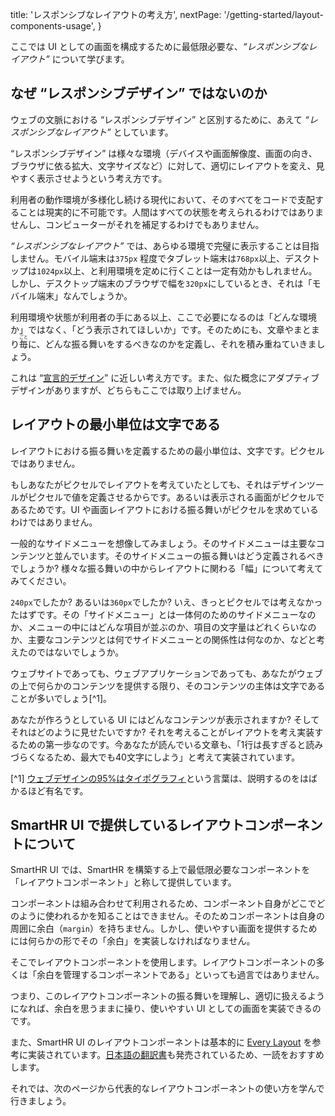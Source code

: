   title: 'レスポンシブなレイアウトの考え方',
  nextPage: '/getting-started/layout-components-usage',
}


ここでは UI としての画面を構成するために最低限必要な、*“レスポンシブなレイアウト”* について学びます。

## なぜ “レスポンシブデザイン” ではないのか

ウェブの文脈における “レスポンシブデザイン” と区別するために、あえて *“レスポンシブなレイアウト”* としています。

“レスポンシブデザイン” は様々な環境（デバイスや画面解像度、画面の向き、ブラウザに依る拡大、文字サイズなど）に対して、適切にレイアウトを変え、見やすく表示させようという考え方です。

利用者の動作環境が多様化し続ける現代において、そのすべてをコードで支配することは現実的に不可能です。人間はすべての状態を考えられるわけではありませんし、コンピューターがそれを補足するわけでもありません。

*“レスポンシブなレイアウト”* では、あらゆる環境で完璧に表示することは目指しません。モバイル端末は`375px` 程度でタブレット端末は`768px`以上、デスクトップは`1024px`以上、と利用環境を定めに行くことは一定有効かもしれません。しかし、デスクトップ端末のブラウザで幅を`320px`にしているとき、それは「モバイル端末」なんでしょうか。

利用環境や状態が利用者の手にある以上、ここで必要になるのは「どんな環境か」ではなく、「どう表示されてほしいか」です。そのためにも、文章やまとまり<ruby>毎<rp>（</rp><rt>ごと</rt><rp>）</rp></ruby>に、どんな振る舞いをするべきなのかを定義し、それを積み重ねていきましょう。

これは “[宣言的デザイン](https://yuheiy.com/2022-08-01-declarative-design)” に近しい考え方です。また、似た概念にアダプティブデザインがありますが、どちらもここでは取り上げません。

## レイアウトの最小単位は文字である

レイアウトにおける振る舞いを定義するための最小単位は、文字です。ピクセルではありません。

もしあなたがピクセルでレイアウトを考えていたとしても、それはデザインツールがピクセルで値を定義させるからです。あるいは表示される画面がピクセルであるためです。UI や画面レイアウトにおける振る舞いがピクセルを求めているわけではありません。

一般的なサイドメニューを想像してみましょう。そのサイドメニューは主要なコンテンツと並んでいます。そのサイドメニューの振る舞いはどう定義されるべきでしょうか? 様々な振る舞いの中からレイアウトに関わる「幅」について考えてみてください。

`240px`でしたか? あるいは`360px`でしたか? いえ、きっとピクセルでは考えなかったはずです。その「サイドメニュー」とは一体何のためのサイドメニューなのか、メニューの中にはどんな項目が並ぶのか、項目の文字量はどれくらいなのか、主要なコンテンツとは何でサイドメニューとの関係性は何なのか、などと考えたのではないでしょうか。

ウェブサイトであっても、ウェブアプリケーションであっても、あなたがウェブの上で何らかのコンテンツを提供する限り、そのコンテンツの主体は文字であることが多いでしょう[^1]。

あなたが作ろうとしている UI にはどんなコンテンツが表示されますか? そしてそれはどのように見せたいですか? それを考えることがレイアウトを考え実装するための第一歩なのです。今あなたが読んでいる文章も、「1行は長すぎると読みづらくなるため、最大でも40文字にしよう」と考えて実装されています。

[^1] [ウェブデザインの95%はタイポグラフィ]()という言葉は、説明するのをはばかるほど有名です。

## SmartHR UI で提供しているレイアウトコンポーネントについて

SmartHR UI では、SmartHR を構築する上で最低限必要なコンポーネントを「レイアウトコンポーネント」と称して提供しています。

コンポーネントは組み合わせて利用されるため、コンポーネント自身がどこでどのように使われるかを知ることはできません。そのためコンポーネントは自身の周囲に余白（`margin`）を持ちません。しかし、使いやすい画面を提供するためには何らかの形でその「余白」を実装しなければなりません。

そこでレイアウトコンポーネントを使用します。レイアウトコンポーネントの多くは「余白を管理するコンポーネントである」といっても過言ではありません。

つまり、このレイアウトコンポーネントの振る舞いを理解し、適切に扱えるようになれば、余白を思うままに操り、使いやすい UI としての画面を実装できるのです。

また、SmartHR UI のレイアウトコンポーネントは基本的に [Every Layout](https://every-layout.dev/) を参考に実装されています。[日本語の翻訳書](https://www.borndigital.co.jp/book/24204.html)も発売されているため、一読をおすすめします。

それでは、次のページから代表的なレイアウトコンポーネントの使い方を学んで行きましょう。
